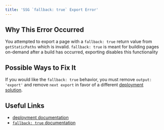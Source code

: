 ```yaml
---
title: 'SSG `fallback: true` Export Error'
---
```


## Why This Error Occurred

You attempted to export a page with a `fallback: true` return value from `getStaticPaths` which is invalid. `fallback: true` is meant for building pages on-demand after a build has occurred, exporting disables this functionality

## Possible Ways to Fix It

If you would like the `fallback: true` behavior, you must remove `output: 'export'` and remove `next export` in favor of a different [deployment solution](/docs/pages/building-your-application/deploying).

## Useful Links

- [deployment documentation](/docs/pages/building-your-application/deploying#managed-nextjs-with-vercel)
- [`fallback: true` documentation](/docs/pages/api-reference/functions/get-static-paths#fallback-true)
